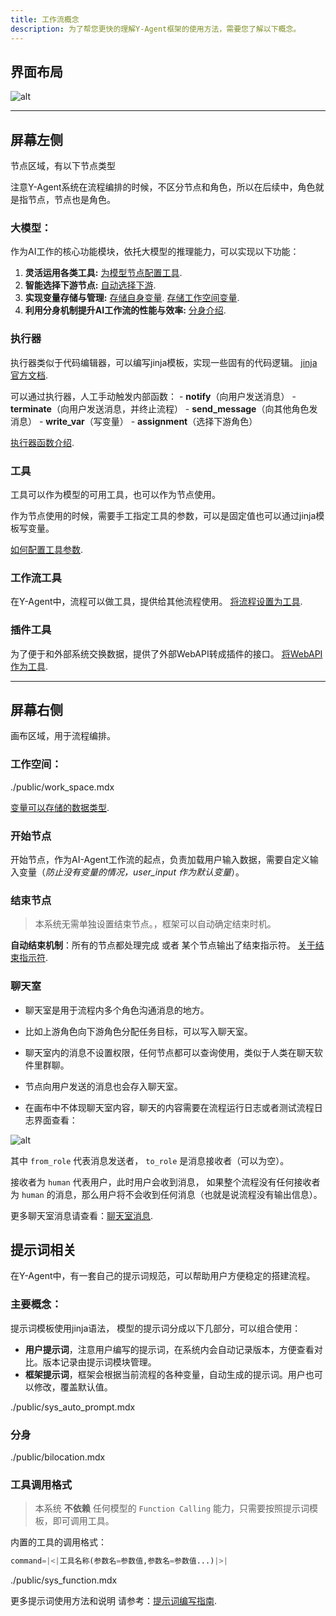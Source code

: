 ```yaml
---
title: 工作流概念
description: 为了帮您更快的理解Y-Agent框架的使用方法，需要您了解以下概念。
---
```

## 界面布局

![alt](./imgs/work_flow.png)

---
## 屏幕左侧
节点区域，有以下节点类型

<Callout> 注意Y-Agent系统在流程编排的时候，不区分节点和角色，所以在后续中，角色就是指节点，节点也是角色。</Callout> 

### 大模型：
作为AI工作的核心功能模块，依托大模型的推理能力，可以实现以下功能：
1. **灵活运用各类工具:**   [为模型节点配置工具](./wf_nodes/model_node#可用工具).
2. **智能选择下游节点:**   [自动选择下游](./wf_nodes/model_node#下游角色).
3. **实现变量存储与管理:**   [存储自身变量](./wf_nodes/model_node#变量存储).  [存储工作空间变量](./wf_nodes/model_node#变量存储).
4. **利用分身机制提升AI工作流的性能与效率:**   [分身介绍](./wf_nodes/model_node#输出分身).

### **执行器**

执行器类似于代码编辑器，可以编写jinja模板，实现一些固有的代码逻辑。 [jinja官方文档](https://jinja.palletsprojects.com/en/stable/templates/).

可以通过执行器，人工手动触发内部函数：
    - **notify**（向用户发送消息）
    - **terminate**（向用户发送消息，并终止流程）
    - **send_message**（向其他角色发消息）
    - **write_var**（写变量）
    - **assignment**（选择下游角色）

[执行器函数介绍](./wf_nodes/executor_node).

### **工具**

工具可以作为模型的可用工具，也可以作为节点使用。 

作为节点使用的时候，需要手工指定工具的参数，可以是固定值也可以通过jinja模板写变量。

[如何配置工具参数](./wf_nodes/tool_setting).
### **工作流工具**

在Y-Agent中，流程可以做工具，提供给其他流程使用。 [将流程设置为工具](./wf_nodes/df_tool_node).
### **插件工具**
为了便于和外部系统交换数据，提供了外部WebAPI转成插件的接口。 [将WebAPI作为工具](./wf_nodes/plugin_tool_node).

---
## 屏幕右侧
画布区域，用于流程编排。

### 工作空间：
<include>./public/work_space.mdx</include>

[变量可以存储的数据类型](./wf_nodes/model_node#变量存储).

### 开始节点
开始节点，作为AI-Agent工作流的起点，负责加载用户输入数据，需要自定义输入变量（*防止没有变量的情况，user_input 作为默认变量*）。


### 结束节点
> 本系统无需单独设置结束节点。，框架可以自动确定结束时机。

**自动结束机制**：所有的节点都处理完成 或者 某个节点输出了结束指示符。 [关于结束指示符](TODO：URL).


### 聊天室
- 聊天室是用于流程内多个角色沟通消息的地方。
- 比如上游角色向下游角色分配任务目标，可以写入聊天室。

- 聊天室内的消息不设置权限，任何节点都可以查询使用，类似于人类在聊天软件里群聊。
- 节点向用户发送的消息也会存入聊天室。

- 在画布中不体现聊天室内容，聊天的内容需要在流程运行日志或者测试流程日志界面查看：

![alt](./imgs/chart_room_msg_demo.png)

其中 `from_role` 代表消息发送者， `to_role` 是消息接收者（可以为空）。

<Callout>接收者为 `human` 代表用户，此时用户会收到消息，
如果整个流程没有任何接收者为 `human` 的消息，那么用户将不会收到任何消息（也就是说流程没有输出信息）。</Callout>

更多聊天室消息请查看：[聊天室消息](/docs/y-agent/work_flow/concept#聊天室).

## 提示词相关

在Y-Agent中，有一套自己的提示词规范，可以帮助用户方便稳定的搭建流程。

### 主要概念：

提示词模板使用jinja语法，
模型的提示词分成以下几部分，可以组合使用：

- **用户提示词**，注意用户编写的提示词，在系统内会自动记录版本，方便查看对比。版本记录由提示词模块管理。
- **框架提示词**，框架会根据当前流程的各种变量，自动生成的提示词。用户也可以修改，覆盖默认值。
<Accordions>
  <Accordion title="系统会自动生成哪些框架提示词？">
    <include>./public/sys_auto_prompt.mdx</include>
  </Accordion>
</Accordions>

### 分身

<include>./public/bilocation.mdx</include>

### 工具调用格式

> 本系统 **不依赖** 任何模型的 `Function Calling` 能力，只需要按照提示词模板，即可调用工具。

内置的工具的调用格式：

```python  
command=|<|工具名称(参数名=参数值,参数名=参数值...)|>|
```
<include>./public/sys_function.mdx</include>




更多提示词使用方法和说明 请参考：[提示词编写指南](./prompt_guide).
